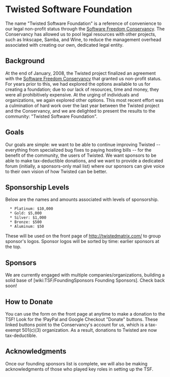 = Twisted Software Foundation =

The name "Twisted Software Foundation" is a reference of convenience to our legal non-profit status through the [http://conservancy.softwarefreedom.org/ Software Freedom Conservancy]. The Conservancy has allowed us to pool legal resources with other projects, such as Inkscape, Samba, and Wine, to reduce the management overhead associated with creating our own, dedicated legal entity.

== Background ==

At the end of January, 2008, the Twisted project finalized an agreement with the [http://conservancy.softwarefreedom.org/ Software Freedom Conservancy] that granted us non-profit status. For years prior to this, we had explored the options available to us for creating a foundation; due to our lack of resources, time and money, they were all prohibitively expensive. At the urging of individuals and organizations, we again explored other options. This most recent effort was a culmination of hard work over the last year between the Twisted project and the Conservancy, and we are delighted to present the results to the community: "Twisted Software Foundation".

== Goals ==

Our goals are simple: we want to be able to continue improving Twisted -- everything from specialized bug fixes to paying hosting bills -- for the benefit of the community, the users of Twisted. We want sponsors to be able to make tax-deductible donations, and we want to provide a dedicated forum (initially, a sponsors-only mail list) where our sponsors can give voice to their own vision of how Twisted can be better.

== Sponsorship Levels ==

Below are the names and amounts associated with levels of sponsorship. 

   * Platinum: $10,000
   * Gold: $5,000
   * Silver: $1,000
   * Bronze: $500
   * Aluminum: $50

These will be used on the front page of http://twistedmatrix.com/ to group sponsor's logos. Sponsor logos will be sorted by time: earlier sponsors at the top.

== Sponsors ==

We are currently engaged with multiple companies/organizations, building a solid base of [wiki:TSF/FoundingSponsors Founding Sponsors]. Check back soon!

== How to Donate ==

You can use the form on the front page at anytime to make a donation to the TSF! Look for the !PayPal and Google Checkout "Donate" buttons. These linked buttons point to the Conservancy's account for us, which is a tax-exempt 501(c)(3) organization. As a result, donations to Twisted are now tax-deductible.

== Acknowledgments ==

Once our founding sponsors list is complete, we will also be making acknowledgments of those who played key roles in setting up the TSF.